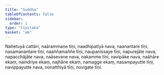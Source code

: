 ```yaml
---
title: "Suddha"
tableOfContents: false
sidebar:
  order: 1
type: "tipitaka"
basket: "ab"
---
```



<DynamicBreadcrumb />

<Division number="9">

<Paragraph number="3832">
Nahetuyā cattāri, naārammaṇe tīṇi, naadhipatiyā nava, naanantare tīṇi, nasamanantare tīṇi, naaññamaññe tīṇi, naupanissaye tīṇi, napurejāte nava, napacchājāte nava, naāsevane nava, nakamme tīṇi, navipāke nava, naāhāre ekaṃ, naindriye ekaṃ, najhāne ekaṃ, namagge ekaṃ, nasampayutte tīṇi, navippayutte nava, nonatthiyā tīṇi, novigate tīṇi.
</Paragraph>
</Division>
